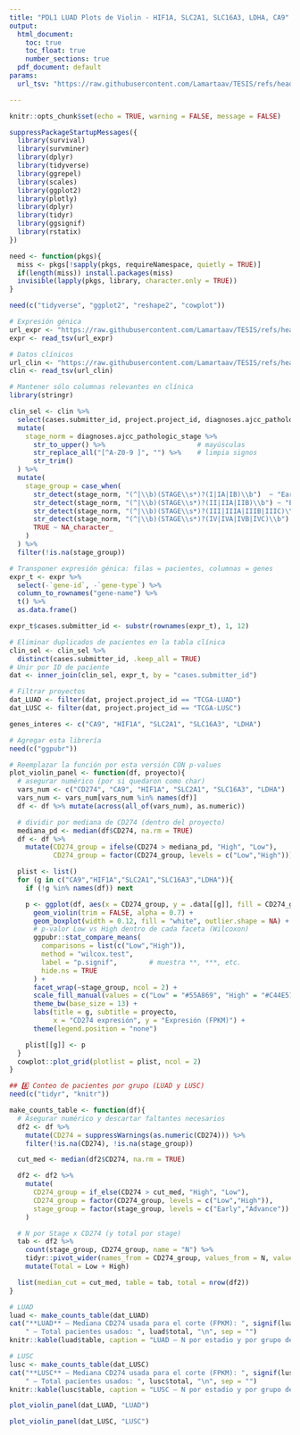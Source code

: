```yaml
---
title: "PDL1 LUAD Plots de Violin - HIF1A, SLC2A1, SLC16A3, LDHA, CA9"
output:
  html_document:
    toc: true
    toc_float: true
    number_sections: true
  pdf_document: default
params:
  url_tsv: "https://raw.githubusercontent.com/Lamartaav/TESIS/refs/heads/main/tejido_tumoral.tsv"

---
```


```r
knitr::opts_chunk$set(echo = TRUE, warning = FALSE, message = FALSE)
```


```r
suppressPackageStartupMessages({
  library(survival)
  library(survminer)
  library(dplyr)
  library(tidyverse)
  library(ggrepel)
  library(scales)
  library(ggplot2)
  library(plotly)
  library(dplyr)
  library(tidyr)
  library(ggsignif)
  library(rstatix)
})

need <- function(pkgs){
  miss <- pkgs[!sapply(pkgs, requireNamespace, quietly = TRUE)]
  if(length(miss)) install.packages(miss)
  invisible(lapply(pkgs, library, character.only = TRUE))
}

need(c("tidyverse", "ggplot2", "reshape2", "cowplot"))

```

```r
# Expresión génica
url_expr <- "https://raw.githubusercontent.com/Lamartaav/TESIS/refs/heads/main/tejido_tumoral.tsv"
expr <- read_tsv(url_expr)

# Datos clínicos
url_clin <- "https://raw.githubusercontent.com/Lamartaav/TESIS/refs/heads/main/clinical_unido.tsv"
clin <- read_tsv(url_clin)

```

```r
# Mantener sólo columnas relevantes en clínica
library(stringr)

clin_sel <- clin %>%
  select(cases.submitter_id, project.project_id, diagnoses.ajcc_pathologic_stage) %>%
  mutate(
    stage_norm = diagnoses.ajcc_pathologic_stage %>%
      str_to_upper() %>%                       # mayúsculas
      str_replace_all("[^A-Z0-9 ]", "") %>%    # limpia signos
      str_trim()
  ) %>%
  mutate(
    stage_group = case_when(
      str_detect(stage_norm, "(^|\\b)(STAGE\\s*)?(I|IA|IB)\\b")  ~ "Early",
      str_detect(stage_norm, "(^|\\b)(STAGE\\s*)?(II|IIA|IIB)\\b") ~ "Early",
      str_detect(stage_norm, "(^|\\b)(STAGE\\s*)?(III|IIIA|IIIB|IIIC)\\b") ~ "Advance",
      str_detect(stage_norm, "(^|\\b)(STAGE\\s*)?(IV|IVA|IVB|IVC)\\b") ~ "Advance",
      TRUE ~ NA_character_
    )
  ) %>%
  filter(!is.na(stage_group))

# Transponer expresión génica: filas = pacientes, columnas = genes
expr_t <- expr %>%
  select(-`gene-id`, -`gene-type`) %>%
  column_to_rownames("gene-name") %>%
  t() %>%
  as.data.frame()

expr_t$cases.submitter_id <- substr(rownames(expr_t), 1, 12)

```

```r
# Eliminar duplicados de pacientes en la tabla clínica
clin_sel <- clin_sel %>%
  distinct(cases.submitter_id, .keep_all = TRUE)
# Unir por ID de paciente
dat <- inner_join(clin_sel, expr_t, by = "cases.submitter_id")

# Filtrar proyectos
dat_LUAD <- filter(dat, project.project_id == "TCGA-LUAD")
dat_LUSC <- filter(dat, project.project_id == "TCGA-LUSC")

genes_interes <- c("CA9", "HIF1A", "SLC2A1", "SLC16A3", "LDHA")

```

```r
# Agregar esta librería
need(c("ggpubr"))

# Reemplazar la función por esta versión CON p-values
plot_violin_panel <- function(df, proyecto){
  # asegurar numérico (por si quedaron como char)
  vars_num <- c("CD274", "CA9", "HIF1A", "SLC2A1", "SLC16A3", "LDHA")
  vars_num <- vars_num[vars_num %in% names(df)]
  df <- df %>% mutate(across(all_of(vars_num), as.numeric))

  # dividir por mediana de CD274 (dentro del proyecto)
  mediana_pd <- median(df$CD274, na.rm = TRUE)
  df <- df %>%
    mutate(CD274_group = ifelse(CD274 > mediana_pd, "High", "Low"),
           CD274_group = factor(CD274_group, levels = c("Low","High")))

  plist <- list()
  for (g in c("CA9","HIF1A","SLC2A1","SLC16A3","LDHA")){
    if (!g %in% names(df)) next

    p <- ggplot(df, aes(x = CD274_group, y = .data[[g]], fill = CD274_group)) +
      geom_violin(trim = FALSE, alpha = 0.7) +
      geom_boxplot(width = 0.12, fill = "white", outlier.shape = NA) +
      # p-valor Low vs High dentro de cada faceta (Wilcoxon)
      ggpubr::stat_compare_means(
        comparisons = list(c("Low","High")),
        method = "wilcox.test",
        label = "p.signif",        # muestra **, ***, etc.
        hide.ns = TRUE
      ) +
      facet_wrap(~stage_group, ncol = 2) +
      scale_fill_manual(values = c("Low" = "#55A869", "High" = "#C44E51")) +
      theme_bw(base_size = 13) +
      labs(title = g, subtitle = proyecto,
           x = "CD274 expresión", y = "Expresión (FPKM)") +
      theme(legend.position = "none")

    plist[[g]] <- p
  }
  cowplot::plot_grid(plotlist = plist, ncol = 2)
}

```

```r
## 8️⃣ Conteo de pacientes por grupo (LUAD y LUSC)
need(c("tidyr", "knitr"))

make_counts_table <- function(df){
  # Asegurar numérico y descartar faltantes necesarios
  df2 <- df %>%
    mutate(CD274 = suppressWarnings(as.numeric(CD274))) %>%
    filter(!is.na(CD274), !is.na(stage_group))

  cut_med <- median(df2$CD274, na.rm = TRUE)

  df2 <- df2 %>%
    mutate(
      CD274_group = if_else(CD274 > cut_med, "High", "Low"),
      CD274_group = factor(CD274_group, levels = c("Low","High")),
      stage_group = factor(stage_group, levels = c("Early","Advance"))
    )

  # N por Stage x CD274 (y total por stage)
  tab <- df2 %>%
    count(stage_group, CD274_group, name = "N") %>%
    tidyr::pivot_wider(names_from = CD274_group, values_from = N, values_fill = 0) %>%
    mutate(Total = Low + High)

  list(median_cut = cut_med, table = tab, total = nrow(df2))
}

# LUAD
luad <- make_counts_table(dat_LUAD)
cat("**LUAD** — Mediana CD274 usada para el corte (FPKM): ", signif(luad$median_cut, 5),
    " — Total pacientes usados: ", luad$total, "\n", sep = "")
knitr::kable(luad$table, caption = "LUAD — N por estadio y por grupo de CD274 (Low/High)")

# LUSC
lusc <- make_counts_table(dat_LUSC)
cat("**LUSC** — Mediana CD274 usada para el corte (FPKM): ", signif(lusc$median_cut, 5),
    " — Total pacientes usados: ", lusc$total, "\n", sep = "")
knitr::kable(lusc$table, caption = "LUSC — N por estadio y por grupo de CD274 (Low/High)")
```

```r
plot_violin_panel(dat_LUAD, "LUAD")

```

```r
plot_violin_panel(dat_LUSC, "LUSC")

```
